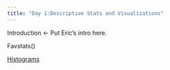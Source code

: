 ```yaml
---
title: "Day 1:Descriptive Stats and Visualizations"
---
```


Introduction \<- Put Eric's intro here.

Favstats()

[Histograms](./histograms.html)
